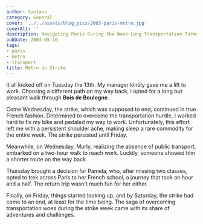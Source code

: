 ```yaml
---
author: Santanu
category: General
cover: '../../assets/blog_pics/2003-paris-metro.jpg'
coverAlt: ''
description: Navigating Paris During the Week-Long Transportation Turmoil
pubDate: 2003-05-16
tags:
- paris
- metro
- transport
title: Metro on Strike
---
```

It all kicked off on Tuesday the 13th. My manager kindly gave me a lift to work. Choosing a different path on my way back, I opted for a long but pleasant walk through **Bois de Boulogne**.

Come Wednesday, the strike, which was supposed to end, continued in true French fashion. Determined to overcome the transportation hurdle, I worked hard to fix my bike and pedaled my way to work. Unfortunately, this effort left me with a persistent shoulder ache, making sleep a rare commodity for the entire week. The strike persisted until Friday.

Meanwhile, on Wednesday, Murly, realizing the absence of public transport, embarked on a two-hour walk to reach work. Luckily, someone showed him a shorter route on the way back.

Thursday brought a decision for Pamela, who, after missing two classes, opted to trek across Paris to her French school, a journey that took an hour and a half. The return trip wasn't much fun for her either.

Finally, on Friday, things started looking up, and by Saturday, the strike had come to an end, at least for the time being. The saga of overcoming transportation woes during the strike week came with its share of adventures and challenges.